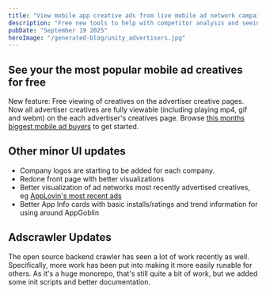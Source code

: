 ```yaml
---
title: "View mobile app creative ads from live mobile ad network campaigns"
description: "Free new tools to help with competitor analysis and seeing the latest trends in mobile game and app ads for the top ad networks."
pubDate: "September 19 2025"
heroImage: "/generated-blog/unity_advertisers.jpg"
---
```



## See your the most popular mobile ad creatives for free

New feature: Free viewing of creatives on the advertiser creative pages. Now all advertiser creatives are fully viewable (including playing mp4, gif and webm) on the each advertiser's creatives page. Browse [this months biggest mobile ad buyers](https://appgoblin.info/ad-creatives) to get started.

## Other minor UI updates

- Company logos are starting to be added for each company. 
- Redone front page with better visualizations
- Better visualization of ad networks most recently advertised creatives, eg [AppLovin's most recent ads](https://appgoblin.info/companies/applovin.com)
- Better App Info cards with basic installs/ratings and trend information for using around AppGoblin

## Adscrawler Updates

The open source backend crawler has seen a lot of work recently as well. Specifically, more work has been put into making it more easily runable for others. As it's a huge monorepo, that's still quite a bit of work, but we added some init scripts and better documentation.


